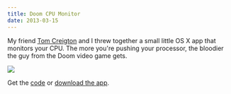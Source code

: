 ```yaml
---
title: Doom CPU Monitor
date: 2013-03-15
---
```



My friend [Tom Creigton](https://twitter.com/tomcreighton) and I threw together a small little OS X app that monitors your CPU. The more you're pushing your processor, the bloodier the guy from the Doom video game gets.

 ![](8167B568A2F9407182E04EF25417F177.png)

Get the [code](https://github.com/AshFurrow/DOOM-CPU-Monitor) or [download the app](http://static.ashfurrow.com/github/Doom%20CPU%20Monitor.app.zip).


  